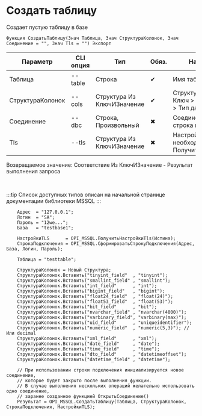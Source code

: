 ﻿---
sidebar_position: 3
description: Создать таблицу и другие функции для работы с MSSQL в Открытом пакете интеграций - бесплатной open-source библиотеке интеграций для 1С:Предприятие 8, OneScript и CLI
keywords: [1C, 1С, 1С:Предприятие, 1С:Предприятие 8.3, API, Интеграция, Сервисы, Обмен, OneScript, CLI, MSSQL]
---


# Создать таблицу
 Создает пустую таблицу в базе



`Функция СоздатьТаблицу(Знач Таблица, Знач СтруктураКолонок, Знач Соединение = "", Знач Tls = "") Экспорт`

  | Параметр | CLI опция | Тип | Обяз. | Назначение |
  |-|-|-|-|-|
  | Таблица | --table | Строка | &#x2714; | Имя таблицы |
  | СтруктураКолонок | --cols | Структура Из КлючИЗначение | &#x2714; | Структура колонок: Ключ > имя, Значение > Тип данных |
  | Соединение | --dbc | Строка, Произвольный | &#x2716; | Соединение или строка подключения |
  | Tls | --tls | Структура Из КлючИЗначение | &#x2716; | Настройки TLS, если необходимо. См. ПолучитьНастройкиTls |

  
  Возвращаемое значение:   Соответствие Из КлючИЗначение - Результат выполнения запроса

<br/>

:::tip
Список доступных типов описан на начальной странице документации библиотеки MSSQL
:::
<br/>



```bsl title="Пример использования для 1С:Предприятие/OneScript"
    Адрес  = "127.0.0.1";
    Логин  = "SA";
    Пароль = "12we...";
    База   = "testbase1";

    НастройкиTLS      = OPI_MSSQL.ПолучитьНастройкиTls(Истина);
    СтрокаПодключения = OPI_MSSQL.СформироватьСтрокуПодключения(Адрес, База, Логин, Пароль);

    Таблица = "testtable";

    СтруктураКолонок = Новый Структура;
    СтруктураКолонок.Вставить("tinyint_field"  , "tinyint");
    СтруктураКолонок.Вставить("smallint_field" , "smallint");
    СтруктураКолонок.Вставить("int_field"      , "int");
    СтруктураКолонок.Вставить("bigint_field"   , "bigint");
    СтруктураКолонок.Вставить("float24_field"  , "float(24)");
    СтруктураКолонок.Вставить("float53_field"  , "float(53)");
    СтруктураКолонок.Вставить("bit_field"      , "bit");
    СтруктураКолонок.Вставить("nvarchar_field" , "nvarchar(4000)");
    СтруктураКолонок.Вставить("varbinary_field", "varbinary(max)");
    СтруктураКолонок.Вставить("uid_field"      , "uniqueidentifier");
    СтруктураКолонок.Вставить("numeric_field"  , "numeric(5,3)"); // Или decimal
    СтруктураКолонок.Вставить("xml_field"      , "xml");
    СтруктураКолонок.Вставить("date_field"     , "date");
    СтруктураКолонок.Вставить("time_field"     , "time");
    СтруктураКолонок.Вставить("dto_field"      , "datetimeoffset");
    СтруктураКолонок.Вставить("datetime_field" , "datetime");

    // При использовании строки подключения инициализируется новое соединение,
    // которое будет закрыто после выполнения функции.
    // В случае выполнения нескольких операций желательно использовать одно соединение,
    // заранее созданное функцией ОткрытьСоединение()
    Результат = OPI_MSSQL.СоздатьТаблицу(Таблица, СтруктураКолонок, СтрокаПодключения, НастройкиTLS);
```
    




